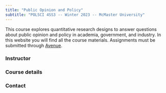 ```yaml
---
title: "Public Opinion and Policy"
subtitle: "POLSCI 4SS3 -- Winter 2023 -- McMaster University"
---
```


This course explores quantitative research designs to answer questions about public opinion and policy in academia, government, and industry. In this website you will find all the course materials. Assignments must be submitted through [Avenue](https://avenue.mcmaster.ca/).


### Instructor

### Course details

### Contact

